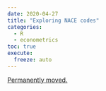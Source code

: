 ```yaml
---
date: 2020-04-27
title: "Exploring NACE codes"
categories:
  - R
  - econometrics
toc: true
execute:
  freeze: auto
---
```


[Permanently moved.](../../posts/2020-04-27-nace_explorer.qmd)
